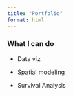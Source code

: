 ```yaml
---
title: "Portfolio"
format: html
---
```


### What I can do

- Data viz

- Spatial modeling

- Survival Analysis
